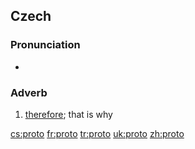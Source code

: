 {{see|proto-}}
==Czech==

===Pronunciation===
*{{audio|Cs-proto.ogg|audio}}

===Adverb===
{{infl|cs|adverb}}

# [[therefore]]; that is why

[[cs:proto]]
[[fr:proto]]
[[tr:proto]]
[[uk:proto]]
[[zh:proto]]